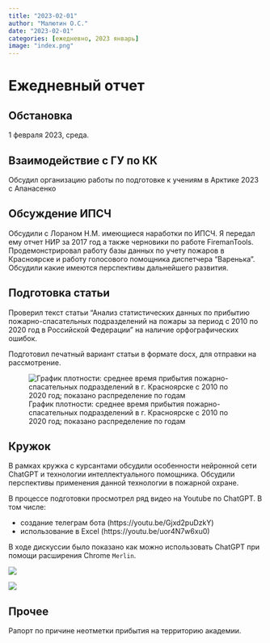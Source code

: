 ```yaml
---
title: "2023-02-01"
author: "Малютин О.С."
date: "2023-02-01"
categories: [ежедневно, 2023 январь]
image: "index.png"
---
```


# Ежедневный отчет
## Обстановка
1 февраля 2023, среда. 

## Взаимодействие с ГУ по КК
Обсудил организацию работы по подготовке к учениям в Арктике 2023 с Апанасенко

## Обсуждение ИПСЧ

Обсудили с Лораном Н.М. имеющиеся наработки по ИПСЧ. Я передал ему отчет НИР за 2017 год а также черновики по работе FiremanTools. Продемонстрировал работу базы данных по учету пожаров в Красноярске и работу голосового помощника диспетчера "Варенька". Обсудили какие имеются перспективы дальнейшего развития.


## Подготовка статьи

Проверил текст статьи "Анализ статистических данных по прибытию пожарно-спасательных подразделений на пожары за период с 2010 по 2020 год в Российской Федерации" на наличие орфографических ошибок.

Подготовил печатный вариант статьи в формате docx, для отправки на рассмотрение.

![График плотности: среднее время прибытия пожарно-спасательных подразделений в г. Красноярске с 2010 по 2020 год; показано распределение по годам](index.png)


## Кружок

В рамках кружка с курсантами обсудили особенности нейронной сети ChatGPT и технологии интеллектуального помощника. Обсудили перспективы применения данной технологии в пожарной охране.

В процессе подготовки просмотрел ряд видео на Youtube по ChatGPT. В том числе:

* создание телеграм бота (https://youtu.be/Gjxd2puDzkY)
* использование в Excel (https://youtu.be/uor4N7w6xu0)

В ходе дискуссии было показано как можно использовать ChatGPT при помощи расширения Chrome `Merlin`.

![](merlin.png)

![](merlin2.png)

## Прочее

Рапорт по причине неотметки прибытия на территорию академии.